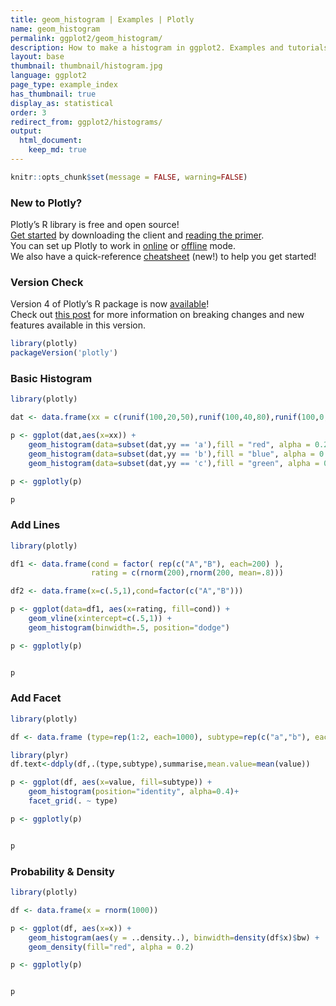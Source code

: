 ```yaml
---
title: geom_histogram | Examples | Plotly
name: geom_histogram
permalink: ggplot2/geom_histogram/
description: How to make a histogram in ggplot2. Examples and tutorials for plotting histograms with geom_histogram, geom_density and stat_density.
layout: base
thumbnail: thumbnail/histogram.jpg
language: ggplot2
page_type: example_index
has_thumbnail: true
display_as: statistical
order: 3
redirect_from: ggplot2/histograms/
output:
  html_document:
    keep_md: true
---
```


```r
knitr::opts_chunk$set(message = FALSE, warning=FALSE)
```

### New to Plotly?

Plotly's R library is free and open source!<br>
[Get started](https://plot.ly/r/getting-started/) by downloading the client and [reading the primer](https://plot.ly/r/getting-started/).<br>
You can set up Plotly to work in [online](https://plot.ly/r/getting-started/#hosting-graphs-in-your-online-plotly-account) or [offline](https://plot.ly/r/offline/) mode.<br>
We also have a quick-reference [cheatsheet](https://images.plot.ly/plotly-documentation/images/r_cheat_sheet.pdf) (new!) to help you get started!

### Version Check

Version 4 of Plotly's R package is now [available](https://plot.ly/r/getting-started/#installation)!<br>
Check out [this post](http://moderndata.plot.ly/upgrading-to-plotly-4-0-and-above/) for more information on breaking changes and new features available in this version.

```r
library(plotly)
packageVersion('plotly')
```

### Basic Histogram

```r
library(plotly)

dat <- data.frame(xx = c(runif(100,20,50),runif(100,40,80),runif(100,0,30)),yy = rep(letters[1:3],each = 100))

p <- ggplot(dat,aes(x=xx)) +
    geom_histogram(data=subset(dat,yy == 'a'),fill = "red", alpha = 0.2) +
    geom_histogram(data=subset(dat,yy == 'b'),fill = "blue", alpha = 0.2) +
    geom_histogram(data=subset(dat,yy == 'c'),fill = "green", alpha = 0.2)

p <- ggplotly(p)

p
```

### Add Lines

```r
library(plotly)

df1 <- data.frame(cond = factor( rep(c("A","B"), each=200) ),
                  rating = c(rnorm(200),rnorm(200, mean=.8)))

df2 <- data.frame(x=c(.5,1),cond=factor(c("A","B")))

p <- ggplot(data=df1, aes(x=rating, fill=cond)) +
    geom_vline(xintercept=c(.5,1)) +
    geom_histogram(binwidth=.5, position="dodge")

p <- ggplotly(p)


p
```

### Add Facet

```r
library(plotly)

df <- data.frame (type=rep(1:2, each=1000), subtype=rep(c("a","b"), each=500), value=rnorm(4000, 0,1))

library(plyr)
df.text<-ddply(df,.(type,subtype),summarise,mean.value=mean(value))

p <- ggplot(df, aes(x=value, fill=subtype)) +
    geom_histogram(position="identity", alpha=0.4)+
    facet_grid(. ~ type)

p <- ggplotly(p)


p
```

### Probability & Density

```r
library(plotly)

df <- data.frame(x = rnorm(1000))

p <- ggplot(df, aes(x=x)) +
    geom_histogram(aes(y = ..density..), binwidth=density(df$x)$bw) +
    geom_density(fill="red", alpha = 0.2)

p <- ggplotly(p)


p
```

